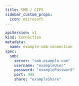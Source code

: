 ```yaml
---
title: SMB / CIFS
sidebar_custom_props:
  icon: microsoft
---
```



```yaml
apiVersion: v1
kind: Connection
metadata:
  name: example-smb-connection
spec:
  smb:
    server: "smb.example.com"
    username: "exampleUser"
    password: "examplePassword"
    port: 445
    share: "exampleShare"
```


<Fields connection="smb"/>



